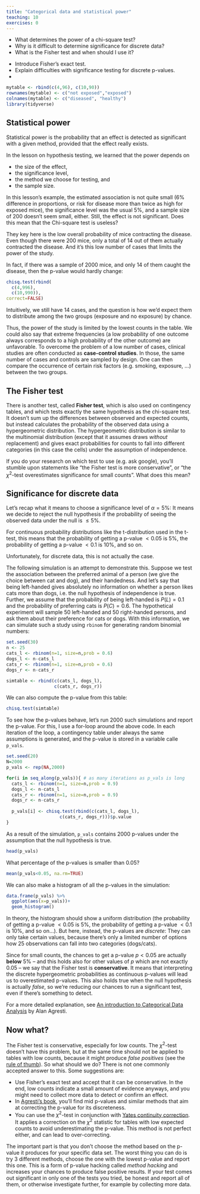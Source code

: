```yaml
---
title: "Categorical data and statistical power"
teaching: 10
exercises: 0
---
```


:::::::::::::::::::::::::::::::::::::: questions 

- What determines the power of a chi-square test?
- Why is it difficult to determine significance for discrete data? 
- What is the Fisher test and when should I use it? 

::::::::::::::::::::::::::::::::::::::::::::::::

::::::::::::::::::::::::::::::::::::: objectives

- Introduce Fisher's exact test.
- Explain difficulties with significance testing for discrete p-values. 
- 

::::::::::::::::::::::::::::::::::::::::::::::::


```r
mytable <- rbind(c(4,96), c(10,90))
rownames(mytable) <- c("not exposed","exposed")
colnames(mytable) <- c("diseased", "healthy")
library(tidyverse)
```

## Statistical power

Statistical power is the probability that an effect is detected as significant with a given method, provided that the effect really exists.

In the lesson on hypothesis testing, we learned that the power depends on 

- the size of the effect,
- the significance level,
- the method we choose for testing, and
- the sample size.

In this lesson's example, the estimated association is not quite small ($6\%$ difference in proportions, or risk for disease more than twice as high for exposed mice), the significance level was the usual $5\%$, and a sample size of 200 doesn't seem small, either. Still, the effect is not significant.
Does this mean that the Chi-square test is useless?

They key here is the low overall probability of mice contracting the disease. Even though there were 200 mice, only a total of 14 out of them actually contracted the disease. And it's this low number of cases that limits the power of the study.

In fact, if there was a sample of 2000 mice, and only 14 of them caught the disease, then the p-value would hardly change:
```r
chisq.test(rbind(
  c(4,996),
  c(10,990)),
correct=FALSE)
```

Intuitively, we still have 14 cases, and the question is how we'd expect them to distribute among the two groups (exposure and no exposure) by chance. 

Thus, the power of the study is limited by the lowest counts in the table. We could also say that extreme frequencies (a low probability of one outcome always corresponds to a high probability of the other outcome) are unfavorable. 
To overcome the problem of a low number of cases, clinical studies are often conducted as **case-control studies**. In those, the same number of cases and controls are sampled by design. One can then compare the occurrence of certain risk factors (e.g. smoking, exposure, ...) between the two groups. 


## The Fisher test

There is another test, called **Fisher test**, which is also used on contingency tables, and which tests exactly the same hypothesis as the chi-square test. 
It doesn't sum up the differences between observed and expected counts, but instead calculates the probability of the observed data using a hypergeometric distribution. The hypergeometric distribution is similar to the multinomial distribution (except that it assumes draws *without* replacement) and gives exact probabilities for counts to fall into different categories (in this case the cells) under the assumption of independence.

If you do your research on which test to use (e.g. ask google), you'll stumble upon statements like "the Fisher test is more conservative", or "the $\chi^2$-test overestimates significance for small counts". What does this mean?

## Significance for discrete data

Let's recap what it means to choose a significance level of $\alpha=5\%$: It means we decide to reject the null hypothesis if the probability of seeing the observed data under the null is $\leq5\%$.

For continuous probability distributions like the t-distribution used in the t-test, this means that the probability of getting a p-value $<0.05$ is $5\%$, the probability of getting a p-value $<0.1$ is $10\%$, and so on.

Unfortunately, for discrete data, this is not actually the case.

The following simulation is an attempt to demonstrate this.
Suppose we test the association between the preferred animal of a person (we give the choice between cat and dog), and their handedness. And let's say that being left-handed gives absolutely no information on whether a person likes cats more than dogs, i.e. the null hypothesis of independence is true. 
Further, we assume that the probability of being left-handed is $P(L)=0.1$ and the probability of preferring cats is $P(C)=0.6$. The hypothetical experiment will sample 50 left-handed and 50 right-handed persons, and ask them about their preference for cats or dogs.
With this information, we can simulate such a study using `rbinom` for generating random binomial numbers:

```r
set.seed(30)
n <- 25
cats_l <- rbinom(n=1, size=n,prob = 0.6)
dogs_l <- n-cats_l
cats_r <- rbinom(n=1, size=n,prob = 0.6)
dogs_r <- n-cats_r

simtable <- rbind(c(cats_l, dogs_l),
                  c(cats_r, dogs_r))
```

We can also compute the p-value from this table:
```r
chisq.test(simtable)
```

To see how the p-values behave, let's run 2000 such simulations and report the p-value. For this, I use a for-loop around the above code. In each iteration of the loop, a contingency table under always the same assumptions is generated, and the p-value is stored in a variable calle `p_vals`. 

```r
set.seed(20)
N=2000
p_vals <- rep(NA,2000)

for(i in seq_along(p_vals)){ # as many iterations as p_vals is long
  cats_l <- rbinom(n=1, size=n,prob = 0.9)
  dogs_l <- n-cats_l
  cats_r <- rbinom(n=1, size=n,prob = 0.9)
  dogs_r <- n-cats_r
  
  p_vals[i] <- chisq.test(rbind(c(cats_l, dogs_l),
                    c(cats_r, dogs_r)))$p.value
}
```

As a result of the simulation, `p_vals` contains 2000 p-values under the assumption that the null hypothesis is true.
```r
head(p_vals)
```

What percentage of the p-values is smaller than $0.05$?
```r
mean(p_vals<0.05, na.rm=TRUE)
```

We can also make a histogram of all the p-values in the simulation:
```r
data.frame(p_vals) %>% 
  ggplot(aes(x=p_vals))+
  geom_histogram()
```
In theory, the histogram should show a uniform distribution (the probability of getting a p-value $<0.05$ is $5\%$, the probability of getting a p-value $<0.1$ is $10\%$, and so on...). But here, instead, the p-values are *discrete*: They can only take certain values, because there's only a limited number of options how 25 observations can fall into two categories (dogs/cats). 

Since for small counts, the chances to get a p-value $p<0.05$ are actually **below** 5% -- and this holds also for other values of $p$ which are not exactly $0.05$ -- we say that the Fisher test is **conservative**. It means that interpreting the discrete hypergeometric probabilities as continuous p-values will lead us to overestimated p-values. This also holds true when the null hypothesis is actually *false*, so we're reducing our chances to run a significant test, even if there's something to detect.

For a more detailed explanation, see [An introduction to Categorical Data Analysis](https://onlinelibrary.wiley.com/doi/book/10.1002/0470114754) by Alan Agresti.

## Now what?

The Fisher test is conservative, especially for low counts. The 
$\chi^2$-test doesn't have this problem, but at the same time should not be applied to tables with low counts, because it might produce *false positives* (see the [rule of thumb](../05-chisquare-test.Rmd#when-to-apply)). So what should we do? There is not one commonly accepted answer to this. Some suggestions are:

- Use Fisher's exact test and accept that it can be conservative. In the end, low counts indicate a small amount of evidence anyways, and you might need to collect more data to detect or confirm an effect. 
- In [Agresti's book](https://onlinelibrary.wiley.com/doi/book/10.1002/0470114754), you'll find mid p-values and similar methods that aim at correcting the p-value for its discreteness. 
- You can use the $\chi^2$-test in conjunction with [Yates continuity correction](https://en.wikipedia.org/wiki/Yates%27s_correction_for_continuity). It applies a correction on the $\chi^2$ statistic for tables with low expected counts to avoid underestimating the p-value. This method is not perfect either, and can lead to over-correcting. 

The important part is that you don't choose the method based on the p-value it produces for your specific data set. The worst thing you can do is try 3 different methods, choose the one with the lowest p-value and report this one. This is a form of p-value hacking called *method hacking* and increases your chances to produce false positive results. If your test comes out significant in only one of the tests you tried, be honest and report all of them, or otherwise investigate further, for example by collecting more data.

